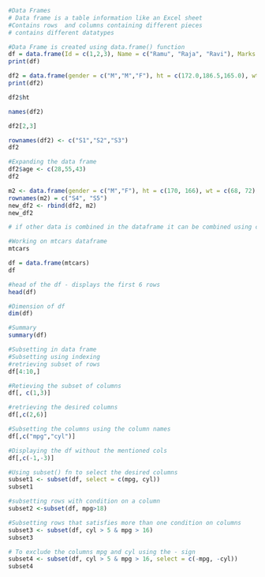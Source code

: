 ```r
#Data Frames 
# Data frame is a table information like an Excel sheet
#Contains rows  and columns containing different pieces 
# contains different datatypes

#Data Frame is created using data.frame() function
df = data.frame(Id = c(1,2,3), Name = c("Ramu", "Raja", "Ravi"), Marks = c(50, 40 ,25))
print(df)
```
```r
df2 = data.frame(gender = c("M","M","F"), ht = c(172.0,186.5,165.0), wt = c(91, 99, 74))
print(df2)
```
```r
df2$ht
```
```r
names(df2)
```


```r
df2[2,3]
```


```r
rownames(df2) <- c("S1","S2","S3") 
df2
```

```r
#Expanding the data frame
df2$age <- c(28,55,43)
df2
```


```r
m2 <- data.frame(gender = c("M","F"), ht = c(170, 166), wt = c(68, 72), age = c(38, 22))
rownames(m2) = c("S4", "S5")
new_df2 <- rbind(df2, m2)
new_df2

# if other data is combined in the dataframe it can be combined using cbind
```


```r
#Working on mtcars dataframe
mtcars
```

```r
df = data.frame(mtcars)
df
```
```r
#head of the df - displays the first 6 rows
head(df)
```
```r
#Dimension of df
dim(df)
```


```r
#Summary 
summary(df)
```

```r
#Subsetting in data frame
#Subsetting using indexing 
#retrieving subset of rows
df[4:10,]
```
```r
#Retieving the subset of columns
df[, c(1,3)]
```
```r
#retrieving the desired columns 
df[,c(2,6)]
```

```r
#Subsetting the columns using the column names 
df[,c("mpg","cyl")]
```
```r
#Displaying the df without the mentioned cols
df[,c(-1,-3)]
```

```r
#Using subset() fn to select the desired columns 
subset1 <- subset(df, select = c(mpg, cyl))
subset1
```
```r
#subsetting rows with condition on a column
subset2 <-subset(df, mpg>18)
```
```r
#Subsetting rows that satisfies more than one condition on columns 
subset3 <- subset(df, cyl > 5 & mpg > 16)
subset3
```

```r
# To exclude the columns mpg and cyl using the - sign
subset4 <- subset(df, cyl > 5 & mpg > 16, select = c(-mpg, -cyl))
subset4
```

```r

```

